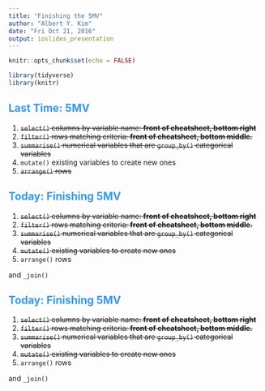 ```yaml
---
title: "Finishing the 5MV"
author: "Albert Y. Kim"
date: "Fri Oct 21, 2016"
output: ioslides_presentation
---
```


<style>
h2 { 
 color: #3399ff;		
}
h3 { 
 color: #3399ff;		
}
slides > slide.backdrop {
  background: white;
}
</style>

```r
knitr::opts_chunk$set(echo = FALSE)
```

```r
library(tidyverse)
library(knitr)
```





## Last Time: 5MV

1. ~~`select()` columns by variable name: **front of cheatsheet, bottom right**~~
1. ~~`filter()` rows matching criteria: **front of cheatsheet, bottom middle.**~~
1. ~~`summarise()` numerical variables that are `group_by()` categorical variables~~
1. `mutate()` existing variables to create new ones
1. ~~`arrange()` rows~~






## Today: Finishing 5MV

1. ~~`select()` columns by variable name: **front of cheatsheet, bottom right**~~
1. ~~`filter()` rows matching criteria: **front of cheatsheet, bottom middle.**~~
1. ~~`summarise()` numerical variables that are `group_by()` categorical variables~~
1. ~~`mutate()` existing variables to create new ones~~
1. `arrange()` rows

and `_join()`






## Today: Finishing 5MV

1. ~~`select()` columns by variable name: **front of cheatsheet, bottom right**~~
1. ~~`filter()` rows matching criteria: **front of cheatsheet, bottom middle.**~~
1. ~~`summarise()` numerical variables that are `group_by()` categorical variables~~
1. ~~`mutate()` existing variables to create new ones~~
1. `arrange()` rows

and `_join()`





